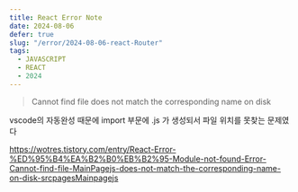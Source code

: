 ```yaml
---
title: React Error Note
date: 2024-08-06
defer: true
slug: "/error/2024-08-06-react-Router"
tags:
  - JAVASCRIPT
  - REACT
  - 2024
---
```


> Cannot find file does not match the corresponding name on disk

vscode의 자동완성 때문에 import 부문에 .js 가 생성되서 파일 위치를 못찾는 문제였다

https://wotres.tistory.com/entry/React-Error-%ED%95%B4%EA%B2%B0%EB%B2%95-Module-not-found-Error-Cannot-find-file-MainPagejs-does-not-match-the-corresponding-name-on-disk-srcpagesMainpagejs